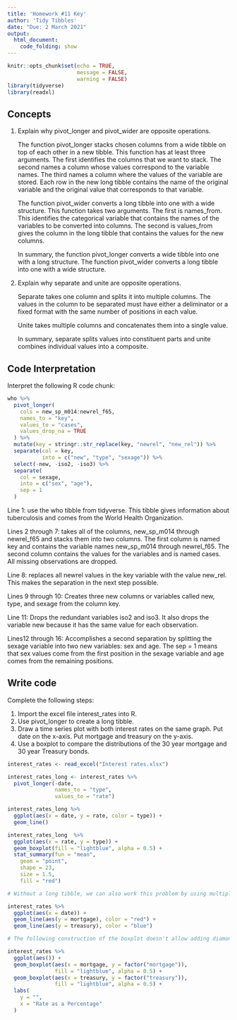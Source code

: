 ```yaml
---
title: 'Homework #11 Key'
author: 'Tidy Tibbles'
date: "Due: 2 March 2021"
output:
  html_document:
    code_folding: show
---
```


```r
knitr::opts_chunk$set(echo = TRUE,
                      message = FALSE,
                      warning = FALSE)
library(tidyverse)
library(readxl)
```

## Concepts

1.  Explain why pivot_longer and pivot_wider are opposite operations.

    The function pivot_longer stacks chosen columns from a wide tibble on top of each other in a new tibble. This function has at least three arguments. The first identifies the columns that we want to stack. The second names a column whose values correspond to the variable names. The third names a column where the values of the variable are stored. Each row in the new long tibble contains the name of the original variable and the original value that corresponds to that variable.

    The function pivot_wider converts a long tibble into one with a wide structure. This function takes two arguments. The first is names_from. This identifies the categorical variable that contains the names of the variables to be converted into columns. The second is values_from gives the column in the long tibble that contains the values for the new columns.

    In summary, the function pivot_longer converts a wide tibble into one with a long structure. The function pivot_wider converts a long tibble into one with a wide structure.

2.  Explain why separate and unite are opposite operations.

    Separate takes one column and splits it into multiple columns. The values in the column to be separated must have either a deliminator or a fixed format with the same number of positions in each value.

    Unite takes multiple columns and concatenates them into a single value.

    In summary, separate splits values into constituent parts and unite combines individual values into a composite.

## Code Interpretation

Interpret the following R code chunk:

```r
who %>% 
  pivot_longer(
    cols = new_sp_m014:newrel_f65,
    names_to = "key",
    values_to = "cases",
    values_drop_na = TRUE
  ) %>% 
  mutate(key = stringr::str_replace(key, "newrel", "new_rel")) %>%
  separate(col = key,
           into = c("new", "type", "sexage")) %>%
  select(-new, -iso2, -iso3) %>% 
  separate(
    col = sexage,
    into = c("sex", "age"),
    sep = 1
  )
```

Line 1: use the who tibble from tidyverse. This tibble gives information about tuberculosis and comes from the World Health Organization.

Lines 2 through 7: takes all of the columns, new_sp_m014 through newrel_f65 and stacks them into two columns. The first column is named key and contains the variable names new_sp_m014 through newrel_f65. The second column contains the values for the variables and is named cases. All missing observations are dropped.

Line 8: replaces all newrel values in the key variable with the value new_rel. This makes the separation in the next step possible.

Lines 9 through 10: Creates three new columns or variables called new, type, and sexage from the column key.

Line 11: Drops the redundant variables iso2 and iso3. It also drops the variable new because it has the same value for each observation.

Lines12 through 16: Accomplishes a second separation by splitting the sexage variable into two new variables: sex and age. The sep = 1 means that sex values come from the first position in the sexage variable and age comes from the remaining positions.

## Write code

Complete the following steps:

1.  Import the excel file interest_rates into R.
2.  Use pivot_longer to create a long tibble.
3.  Draw a time series plot with both interest rates on the same graph. Put date on the x-axis. Put mortgage and treasury on the y-axis.
4.  Use a boxplot to compare the distributions of the 30 year mortgage and 30 year Treasury bonds.

```r
interest_rates <- read_excel("Interest rates.xlsx")

interest_rates_long <- interest_rates %>% 
  pivot_longer(-date,
               names_to = "type",
               values_to = "rate")

interest_rates_long %>% 
  ggplot(aes(x = date, y = rate, color = type)) +
  geom_line()

interest_rates_long  %>%
  ggplot(aes(x = rate, y = type)) +
  geom_boxplot(fill = "lightblue", alpha = 0.5) +
  stat_summary(fun = "mean",
    geom = "point",
    shape = 23,
    size = 1.5,
    fill = "red")

# Without a long tibble, we can also work this problem by using multiple layers for the line plots and the boxplots.

interest_rates %>% 
  ggplot(aes(x = date)) +
  geom_line(aes(y = mortgage), color = "red") +
  geom_line(aes(y = treasury), color = "blue")

# The following construction of the boxplot doesn't allow adding diamonds to depict the mean.

interest_rates %>% 
  ggplot(aes()) +
  geom_boxplot(aes(x = mortgage, y = factor("mortgage")),
               fill = "lightblue", alpha = 0.5) +
  geom_boxplot(aes(x = treasury, y = factor("treasury")),
               fill = "lightblue", alpha = 0.5) +
  labs(
    y = "",
    x = "Rate as a Percentage"
  )
```
